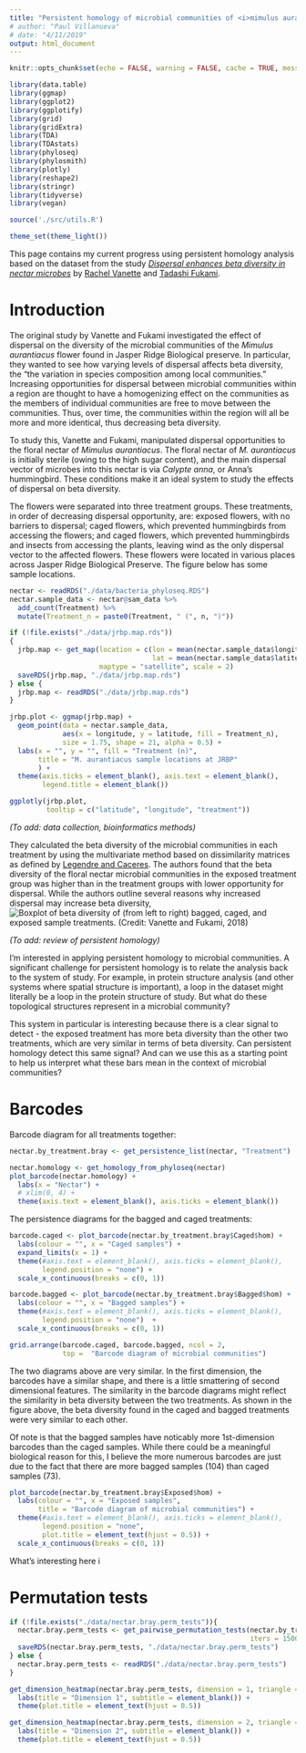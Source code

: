 ```yaml
---
title: "Persistent homology of microbial communities of <i>mimulus aurantiacus</i>"
# author: "Paul Villanueva"
# date: "4/11/2019"
output: html_document
---
```


```r
knitr::opts_chunk$set(echo = FALSE, warning = FALSE, cache = TRUE, message = FALSE)
```

```r
library(data.table)
library(ggmap)
library(ggplot2)
library(ggplotify)
library(grid)
library(gridExtra)
library(TDA)
library(TDAstats)
library(phyloseq)
library(phylosmith)
library(plotly)
library(reshape2)
library(stringr)
library(tidyverse)
library(vegan)

source('./src/utils.R')

theme_set(theme_light())

```

This page contains my current progress using persistent homology analysis based on the dataset from the study [*Dispersal enhances beta diversity in nectar microbes*](https://www.ncbi.nlm.nih.gov/pubmed/28597955) by [Rachel Vanette](http://entomology.ucdavis.edu/Faculty/Rachel_Vannette/) and [Tadashi Fukami](https://web.stanford.edu/~fukamit/). 

# Introduction

The original study by Vanette and Fukami investigated the effect of dispersal on the diversity of the microbial communities of the *Mimulus aurantiacus* flower found in Jasper Ridge Biological preserve. In particular, they wanted to see how varying levels of dispersal affects beta diversity, the "the variation in species composition among local communities." Increasing opportunities for dispersal between microbial communities within a region are thought to have a homogenizing effect on the communities as the members of individual communities are free to move between the communities. Thus, over time, the communities within the region will all be more and more identical, thus decreasing beta diversity.

To study this, Vanette and Fukami, manipulated dispersal opportunities to the floral nectar of *Mimulus aurantiacus*. The floral nectar of *M. aurantiacus* is initially sterile (owing to the high sugar content), and the main dispersal vector of microbes into this nectar is via *Calypte anna*, or Anna's hummingbird. These conditions make it an ideal system to study the effects of dispersal on beta diversity.

The flowers were separated into three treatment groups. These treatments, in order of decreasing dispersal opportunity, are: exposed flowers, with no barriers to dispersal; caged flowers, which prevented hummingbirds from accessing the flowers; and caged flowers, which prevented hummingbirds and insects from accessing the plants, leaving wind as the only dispersal vector to the affected flowers. These flowers were located in various places across Jasper Ridge Biological Preserve. The figure below has some sample locations.

```r
nectar <- readRDS("./data/bacteria_phyloseq.RDS")
nectar.sample_data <- nectar@sam_data %>% 
  add_count(Treatment) %>% 
  mutate(Treatment_n = paste0(Treatment, " (", n, ")"))

if (!file.exists("./data/jrbp.map.rds"))
{
  jrbp.map <- get_map(location = c(lon = mean(nectar.sample_data$longitude), 
                                   lat = mean(nectar.sample_data$latitude)), zoom = 17, 
                      maptype = "satellite", scale = 2)
  saveRDS(jrbp.map, "./data/jrbp.map.rds")
} else {
  jrbp.map <- readRDS("./data/jrbp.map.rds")
}

```

```r
jrbp.plot <- ggmap(jrbp.map) + 
  geom_point(data = nectar.sample_data,
             aes(x = longitude, y = latitude, fill = Treatment_n), 
             size = 1.75, shape = 21, alpha = 0.5) +
  labs(x = "", y = "", fill = "Treatment (n)",
       title = "M. aurantiacus sample locations at JRBP"
       ) +
  theme(axis.ticks = element_blank(), axis.text = element_blank(),
        legend.title = element_blank())
```

```r
ggplotly(jrbp.plot,
         tooltip = c("latitude", "longitude", "treatment"))
```


*(To add: data collection, bioinformatics methods)*

They calculated the beta diversity of the microbial communities in each treatment by using the multivariate method based on dissimilarity matrices as defined by [Legendre and Caceres](https://onlinelibrary.wiley.com/doi/full/10.1111/ele.12141). The authors found that the beta diversity of the floral nectar microbial communities in the exposed treatment group was higher than in the treatment groups with lower opportunity for dispersal. While the authors outline several reasons why increased dispersal may increase beta diversity, 
![Boxplot of beta diversity of (from left to right) bagged, caged, and exposed sample treatments. (Credit: Vanette and Fukami, 2018)](./figs/beta_disper.png)

*(To add: review of persistent homology)*

I'm interested in applying persistent homology to microbial communities. A significant challenge for persistent homology is to relate the analysis back to the system of study. For example, in protein structure analysis (and other systems where spatial structure is important), a loop in the dataset might literally be a loop in the protein structure of study. But what do these topological structures represent in a microbial community? 

This system in particular is interesting because there is a clear signal to detect - the exposed treatment has more beta diversity than the other two treatments, which are very similar in terms of beta diversity. Can persistent homology detect this same signal? And can we use this as a starting point to help us interpret what these bars mean in the context of microbial communities?

# Barcodes

Barcode diagram for all treatments together:

```r
nectar.by_treatment.bray <- get_persistence_list(nectar, "Treatment")
```


```r
nectar.homology <- get_homology_from_phyloseq(nectar)
plot_barcode(nectar.homology) + 
  labs(x = "Nectar") +
  # xlim(0, 4) + 
  theme(axis.text = element_blank(), axis.ticks = element_blank())
```

The persistence diagrams for the bagged and caged treatments:

```r
barcode.caged <- plot_barcode(nectar.by_treatment.bray$Caged$hom) + 
  labs(colour = "", x = "Caged samples") +
  expand_limits(x = 1) + 
  theme(#axis.text = element_blank(), axis.ticks = element_blank(),
        legend.position = "none") +
  scale_x_continuous(breaks = c(0, 1))
```

```r
barcode.bagged <- plot_barcode(nectar.by_treatment.bray$Bagged$hom) + 
  labs(colour = "", x = "Bagged samples") +
  theme(#axis.text = element_blank(), axis.ticks = element_blank(),
        legend.position = "none")  +
  scale_x_continuous(breaks = c(0, 1))
```

```r
grid.arrange(barcode.caged, barcode.bagged, ncol = 2,
             top =  "Barcode diagram of microbial communities")
```

The two diagrams above are very similar. In the first dimension, the barcodes have a similar shape, and there is a little smattering of second dimensional features. The similarity in the barcode diagrams might reflect the similarity in beta diversity between the two treatments. As shown in the figure above, the beta diversity found in the caged and bagged treatments were very similar to each other. 

Of note is that the bagged samples have noticably more 1st-dimension barcodes than the caged samples. While there could be a meaningful biological reason for this, I believe the more numerous barcodes are just due to the fact that there are more bagged samples (104) than caged samples (73).

```r
plot_barcode(nectar.by_treatment.bray$Exposed$hom) + 
  labs(colour = "", x = "Exposed samples", 
       title = "Barcode diagram of microbial communities") +
  theme(#axis.text = element_blank(), axis.ticks = element_blank(),
        legend.position = "none",
        plot.title = element_text(hjust = 0.5)) +
  scale_x_continuous(breaks = c(0, 1))
```

What's interesting here i

# Permutation tests

```r
if (!file.exists("./data/nectar.bray.perm_tests")){
  nectar.bray.perm_tests <- get_pairwise_permutation_tests(nectar.by_treatment.bray, 
                                                           iters = 1500)
  saveRDS(nectar.bray.perm_tests, "./data/nectar.bray.perm_tests")
} else {
  nectar.bray.perm_tests <- readRDS("./data/nectar.bray.perm_tests")
}
```


```r
get_dimension_heatmap(nectar.bray.perm_tests, dimension = 1, triangle = TRUE) +   
  labs(title = "Dimension 1", subtitle = element_blank()) +
  theme(plot.title = element_text(hjust = 0.5))
```

```r
get_dimension_heatmap(nectar.bray.perm_tests, dimension = 2, triangle = TRUE) + 
  labs(title = "Dimension 2", subtitle = element_blank()) +
  theme(plot.title = element_text(hjust = 0.5)) 
```
